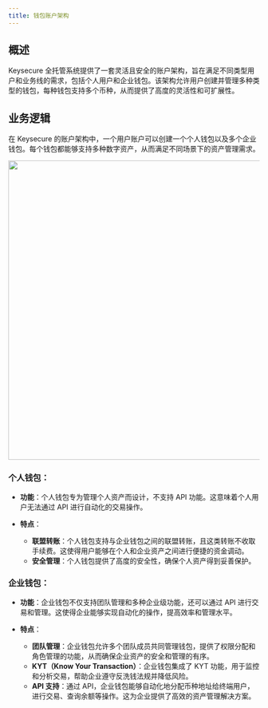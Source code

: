 ```yaml
---
title: 钱包账户架构
---
```


## 概述

Keysecure 全托管系统提供了一套灵活且安全的账户架构，旨在满足不同类型用户和业务线的需求，包括个人用户和企业钱包。该架构允许用户创建并管理多种类型的钱包，每种钱包支持多个币种，从而提供了高度的灵活性和可扩展性。

## 业务逻辑

在 Keysecure 的账户架构中，一个用户账户可以创建一个个人钱包以及多个企业钱包。每个钱包都能够支持多种数字资产，从而满足不同场景下的资产管理需求。

<div className="w-full flex items-center justify-center">
    <img src="/images/help-center/addresstype.png" width="600"/>
</div>

### 个人钱包：

- **功能**：个人钱包专为管理个人资产而设计，不支持 API 功能。这意味着个人用户无法通过 API 进行自动化的交易操作。


- **特点**：
  - **联盟转账**：个人钱包支持与企业钱包之间的联盟转账，且这类转账不收取手续费。这使得用户能够在个人和企业资产之间进行便捷的资金调动。
  - **安全管理**：个人钱包提供了高度的安全性，确保个人资产得到妥善保护。

### 企业钱包：

- **功能**：企业钱包不仅支持团队管理和多种企业级功能，还可以通过 API 进行交易和管理。这使得企业能够实现自动化的操作，提高效率和管理水平。


- **特点**：
  - **团队管理**：企业钱包允许多个团队成员共同管理钱包，提供了权限分配和角色管理的功能，从而确保企业资产的安全和管理的有序。
  - **KYT（Know Your Transaction）**：企业钱包集成了 KYT 功能，用于监控和分析交易，帮助企业遵守反洗钱法规并降低风险。
  - **API 支持**：通过 API，企业钱包能够自动化地分配币种地址给终端用户，进行交易、查询余额等操作。这为企业提供了高效的资产管理解决方案。
